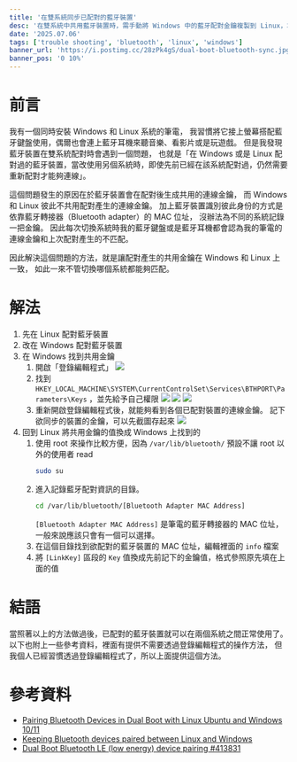 ```yaml
---
title: '在雙系統同步已配對的藍牙裝置'
desc: '在雙系統中共用藍牙裝置時，需手動將 Windows 中的藍牙配對金鑰複製到 Linux，才能避免每次切換系統時都需重新配對。'
date: '2025.07.06'
tags: ['trouble shooting', 'bluetooth', 'linux', 'windows']
banner_url: 'https://i.postimg.cc/28zPk4gS/dual-boot-bluetooth-sync.jpg'
banner_pos: '0 10%'
---
```

# 前言
我有一個同時安裝 Windows 和 Linux 系統的筆電，
我習慣將它接上螢幕搭配藍牙鍵盤使用，偶爾也會連上藍牙耳機來聽音樂、看影片或是玩遊戲。
但是我發現藍牙裝置在雙系統配對時會遇到一個問題，
也就是「在 Windows 或是 Linux 配對過的藍牙裝置，當改使用另個系統時，即使先前已經在該系統配對過，仍然需要重新配對才能夠連線」。

這個問題發生的原因在於藍牙裝置會在配對後生成共用的連線金鑰，
而 Windows 和 Linux 彼此不共用配對產生的連線金鑰。
加上藍牙裝置識別彼此身份的方式是依靠藍牙轉接器（Bluetooth adapter）的 MAC 位址，
沒辦法為不同的系統記錄一把金鑰。
因此每次切換系統時我的藍牙鍵盤或是藍牙耳機都會認為我的筆電的連線金鑰和上次配對產生的不匹配。

因此解決這個問題的方法，就是讓配對產生的共用金鑰在 Windows 和 Linux 上一致，
如此一來不管切換哪個系統都能夠匹配。

# 解法
1. 先在 Linux 配對藍牙裝置
2. 改在 Windows 配對藍牙裝置
3. 在 Windows 找到共用金鑰
    1. 開啟「登錄編輯程式」
        ![](https://i.postimg.cc/SNyY67Z9/registry.jpg)
    2. 找到 `HKEY_LOCAL_MACHINE\SYSTEM\CurrentControlSet\Services\BTHPORT\Parameters\Keys` ，並先給予自己權限
        ![](https://i.postimg.cc/sgxB8fCD/registry-permission-1.jpg)
        ![](https://i.postimg.cc/5NnYnYGR/registry-permission-2.jpg)
        ![](https://i.postimg.cc/tRdVnmzy/registry-permission-3.jpg)
    3. 重新開啟登錄編輯程式後，就能夠看到各個已配對裝置的連線金鑰。
        記下欲同步的裝置的金鑰，可以先截圖存起來
        ![](https://i.postimg.cc/QCD0D4pm/registry-key-value.jpg)
4. 回到 Linux 將共用金鑰的值換成 Windows 上找到的
    1. 使用 root 來操作比較方便，因為 `/var/lib/bluetooth/` 預設不讓 root 以外的使用者 read
        ```sh
        sudo su
        ```
    2. 進入記錄藍牙配對資訊的目錄。
        ```sh
        cd /var/lib/bluetooth/[Bluetooth Adapter MAC Address]
        ```
        `[Bluetooth Adapter MAC Address]` 是筆電的藍牙轉接器的 MAC 位址，一般來說應該只會有一個可以選擇。
    3. 在這個目錄找到欲配對的藍牙裝置的 MAC 位址，編輯裡面的 `info` 檔案
    4. 將 `[LinkKey]` 區段的 `Key` 值換成先前記下的金鑰值，格式參照原先填在上面的值

# 結語
當照著以上的方法做過後，已配對的藍牙裝置就可以在兩個系統之間正常使用了。
以下也附上一些參考資料，裡面有提供不需要透過登錄編輯程式的操作方法，
但我個人已經習慣透過登錄編輯程式了，所以上面提供這個方法。

# 參考資料
- [Pairing Bluetooth Devices in Dual Boot with Linux Ubuntu and Windows 10/11](https://gist.github.com/madkoding/f3cfd3742546d5c99131fd19ca267fd4)
- [Keeping Bluetooth devices paired between Linux and Windows](https://averylarsen.com/posts/keeping-bluetooth-devices-paired-between-linux-and-windows/)
- [Dual Boot Bluetooth LE (low energy) device pairing #413831](https://unix.stackexchange.com/a/413831)